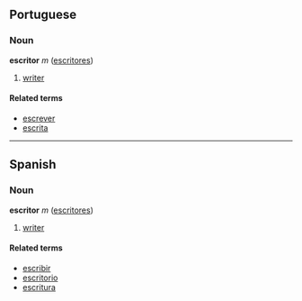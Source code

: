 ==Portuguese==
===Noun===
'''escritor''' ''m'' ([[escritores]])

# [[writer]]

====Related terms====
*[[escrever]]
*[[escrita]]

----

==Spanish==
===Noun===
'''escritor''' ''m'' ([[escritores]])

# [[writer]]

====Related terms====
*[[escribir]]
*[[escritorio]]
*[[escritura]]